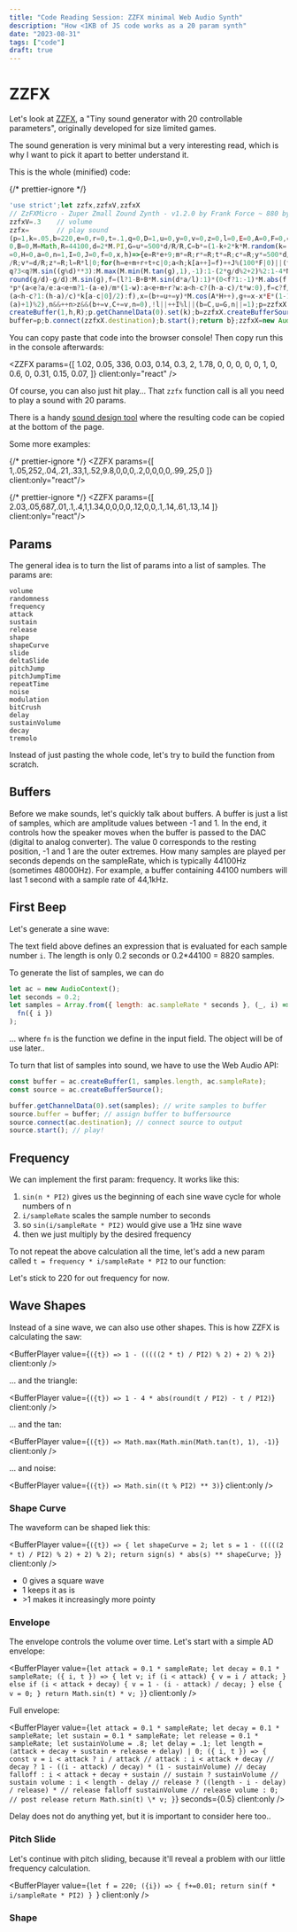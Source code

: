 ```yaml
---
title: "Code Reading Session: ZZFX minimal Web Audio Synth"
description: "How <1KB of JS code works as a 20 param synth"
date: "2023-08-31"
tags: ["code"]
draft: true
---
```



# ZZFX

Let's look at [ZZFX](https://github.com/KilledByAPixel/ZzFX), a "Tiny sound generator with 20 controllable parameters", originally developed for size limited games.

The sound generation is very minimal but a very interesting read, which is why I want to pick it apart to better understand it.

This is the whole (minified) code:

{/* prettier-ignore */}
```js
'use strict';let zzfx,zzfxV,zzfxX
// ZzFXMicro - Zuper Zmall Zound Zynth - v1.2.0 by Frank Force ~ 880 bytes
zzfxV=.3    // volume
zzfx=       // play sound
(p=1,k=.05,b=220,e=0,r=0,t=.1,q=0,D=1,u=0,y=0,v=0,z=0,l=0,E=0,A=0,F=0,c=0,w=1,m=
0,B=0,M=Math,R=44100,d=2*M.PI,G=u*=500*d/R/R,C=b*=(1-k+2*k*M.random(k=[]))*d/R,g
=0,H=0,a=0,n=1,I=0,J=0,f=0,x,h)=>{e=R*e+9;m*=R;r*=R;t*=R;c*=R;y*=500*d/R**3;A*=d
/R;v*=d/R;z*=R;l=R*l|0;for(h=e+m+r+t+c|0;a<h;k[a++]=f)++J%(100*F|0)||(f=q?1<q?2<
q?3<q?M.sin((g%d)**3):M.max(M.min(M.tan(g),1),-1):1-(2*g/d%2+2)%2:1-4*M.abs(M.
round(g/d)-g/d):M.sin(g),f=(l?1-B+B*M.sin(d*a/l):1)*(0<f?1:-1)*M.abs(f)**D*zzfxV
*p*(a<e?a/e:a<e+m?1-(a-e)/m*(1-w):a<e+m+r?w:a<h-c?(h-a-c)/t*w:0),f=c?f/2+(c>a?0:
(a<h-c?1:(h-a)/c)*k[a-c|0]/2):f),x=(b+=u+=y)*M.cos(A*H++),g+=x-x*E*(1-1E9*(M.sin
(a)+1)%2),n&&++n>z&&(b+=v,C+=v,n=0),!l||++I%l||(b=C,u=G,n||=1);p=zzfxX.
createBuffer(1,h,R);p.getChannelData(0).set(k);b=zzfxX.createBufferSource();b.
buffer=p;b.connect(zzfxX.destination);b.start();return b};zzfxX=new AudioContext;
```

You can copy paste that code into the browser console! Then copy run this in the console afterwards:

<ZZFX
  params={[
    1.02, 0.05, 336, 0.03, 0.14, 0.3, 2, 1.78, 0, 0, 0, 0, 0, 1, 0, 0.6, 0,
    0.31, 0.15, 0.07,
  ]}
  client:only="react"
/>

Of course, you can also just hit play... That `zzfx` function call is all you need to play a sound with 20 params.

There is a handy [sound design tool](https://killedbyapixel.github.io/ZzFX/) where the resulting code can be copied at the bottom of the page.

Some more examples:

{/* prettier-ignore */}
<ZZFX params={[
  1,.05,252,.04,.21,.33,1,.52,9.8,0,0,0,.2,0,0,0,0,.99,.25,0
]} client:only="react"/>

{/* prettier-ignore */}
<ZZFX params={[
  2.03,.05,687,.01,.1,.4,1,1.34,0,0,0,0,.12,0,0,.1,.14,.61,.13,.14
]} client:only="react"/>

## Params

The general idea is to turn the list of params into a list of samples. The params are:

```plaintext
volume
randomness
frequency
attack
sustain
release
shape
shapeCurve
slide
deltaSlide
pitchJump
pitchJumpTime
repeatTime
noise
modulation
bitCrush
delay
sustainVolume
decay
tremolo
```

Instead of just pasting the whole code, let's try to build the function from scratch.

## Buffers

Before we make sounds, let's quickly talk about buffers.
A buffer is just a list of samples, which are amplitude values between -1 and 1.
In the end, it controls how the speaker moves when the buffer is passed to the DAC (digital to analog converter).
The value 0 corresponds to the resting position, -1 and 1 are the outer extremes.
How many samples are played per seconds depends on the sampleRate, which is typically 44100Hz (sometimes 48000Hz).
For example, a buffer containing 44100 numbers will last 1 second with a sample rate of 44,1kHz.

## First Beep

Let's generate a sine wave:

<BufferPlayer value="({i}) => sin(i/20)" client:only />

The text field above defines an expression that is evaluated for each sample number `i`.
The length is only 0.2 seconds or 0.2\*44100 = 8820 samples.

To generate the list of samples, we can do

```js
let ac = new AudioContext();
let seconds = 0.2;
let samples = Array.from({ length: ac.sampleRate * seconds }, (_, i) =>
  fn({ i })
);
```

... where `fn` is the function we define in the input field. The object will be of use later..

To turn that list of samples into sound, we have to use the Web Audio API:

```js
const buffer = ac.createBuffer(1, samples.length, ac.sampleRate);
const source = ac.createBufferSource();

buffer.getChannelData(0).set(samples); // write samples to buffer
source.buffer = buffer; // assign buffer to buffersource
source.connect(ac.destination); // connect source to output
source.start(); // play!
```

## Frequency

We can implement the first param: frequency.
It works like this:

<BufferPlayer value="({i}) => sin(220 * i/sampleRate * PI2)" client:only />

1. `sin(n * PI2)` gives us the beginning of each sine wave cycle for whole numbers of n
2. `i/sampleRate` scales the sample number to seconds
3. so `sin(i/sampleRate * PI2)` would give use a 1Hz sine wave
4. then we just multiply by the desired frequency

To not repeat the above calculation all the time, let's add a new param called `t = frequency * i/sampleRate * PI2` to our function:

<BufferPlayer value="({t}) => sin(t)" client:only />

Let's stick to 220 for out frequency for now.

## Wave Shapes

Instead of a sine wave, we can also use other shapes. This is how ZZFX is calculating the saw:

<BufferPlayer
  value={`({t}) => 1 - (((((2 * t) / PI2) % 2) + 2) % 2)`}
  client:only
/>

... and the triangle:

<BufferPlayer
  value={`({t}) => 1 - 4 * abs(round(t / PI2) - t / PI2)`}
  client:only
/>

... and the tan:

<BufferPlayer
  value={`({t}) => Math.max(Math.min(Math.tan(t), 1), -1)`}
  client:only
/>

... and noise:

<BufferPlayer value={`({t}) => Math.sin((t % PI2) ** 3)`} client:only />

### Shape Curve

The waveform can be shaped liek this:

<BufferPlayer
  value={`({t}) => {
  let shapeCurve = 2;
  let s = 1 - (((((2 * t) / PI2) % 2) + 2) % 2);
  return sign(s) * abs(s) ** shapeCurve;
}`}
  client:only
/>

- 0 gives a square wave
- 1 keeps it as is
- \>1 makes it increasingly more pointy

### Envelope

The envelope controls the volume over time.
Let's start with a simple AD envelope:

<BufferPlayer
  value={`let attack = 0.1 * sampleRate;
let decay = 0.1 * sampleRate;
({ i, t }) => {
  let v;
  if (i < attack) {
    v = i / attack;
  } else if (i < attack + decay) {
    v = 1 - (i - attack) / decay;
  } else {
    v = 0;
  }
  return Math.sin(t) * v;
}`}
  client:only
/>

Full envelope:

<BufferPlayer
  value={`let attack = 0.1 * sampleRate;
let decay = 0.1 * sampleRate;
let sustain = 0.1 * sampleRate;
let release = 0.1 * sampleRate;
let sustainVolume = .8;
let delay = .1;
let length = (attack + decay + sustain + release + delay) | 0;
({ i, t }) => {
  const v = i < attack
    ? i / attack // attack
    : i < attack + decay // decay
    ? 1 - ((i - attack) / decay) * (1 - sustainVolume) // decay falloff
    : i < attack + decay + sustain // sustain
    ? sustainVolume // sustain volume
    : i < length - delay // release
    ? ((length - i - delay) / release) * // release falloff
      sustainVolume // release volume
    : 0; // post release
    return Math.sin(t) \* v;
}`}
  seconds={0.5}
  client:only
/>

Delay does not do anything yet, but it is important to consider here too..

### Pitch Slide

Let's continue with pitch sliding, because it'll reveal a problem with our little frequency calculation.

<BufferPlayer
  value={`let f = 220;
({i}) => {
  f+=0.01;
  return sin(f * i/sampleRate * PI2)
}
`}
  client:only
/>
### Shape
